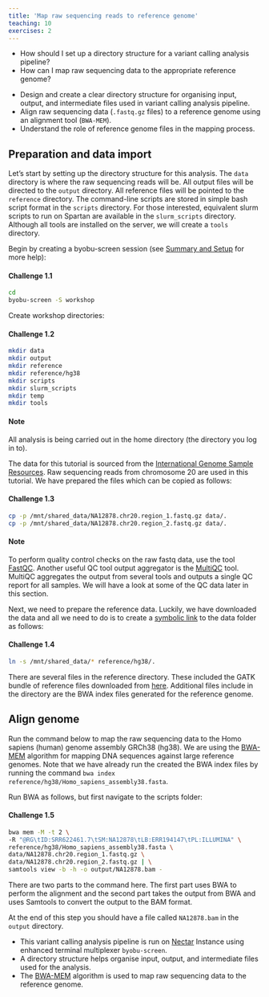 ```yaml
---
title: 'Map raw sequencing reads to reference genome'
teaching: 10
exercises: 2
---
```


:::::::::::::::::::::::::::::::::::::: questions 

- How should I set up a directory structure for a variant calling analysis pipeline?
- How can I map raw sequencing data to the appropriate reference genome?

::::::::::::::::::::::::::::::::::::::::::::::::

::::::::::::::::::::::::::::::::::::: objectives

- Design and create a clear directory structure for organising input, output, and intermediate files used in variant calling analysis pipeline.
- Align raw sequencing data (`.fastq.gz` files) to a reference genome using an alignment tool (`BWA-MEM`).
- Understand the role of reference genome files in the mapping process.

::::::::::::::::::::::::::::::::::::::::::::::::

## Preparation and data import

Let’s start by setting up the directory structure for this analysis. The `data` directory is where the raw sequencing reads will be. All output files will be directed to the `output` directory. All reference files will be pointed to the `reference` directory. The command-line scripts are stored in simple bash script format in the `scripts` directory. For those interested, equivalent slurm scripts to run on Spartan are available in the `slurm_scripts` directory. Although all tools are installed on the server, we will create a `tools` directory.

Begin by creating a byobu-screen session (see [Summary and Setup](https://kezgitareja.github.io/Variant-calling-using-GATK4/index.html) for more help):

::::::::::::::::::::::::::::::::::::: challenge 

#### Challenge 1.1

```bash
cd
byobu-screen -S workshop
```
:::::::::::::::::::::::::::::::::

Create workshop directories:

::::::::::::::::::::::::::::::::::::: challenge 

#### Challenge 1.2

```bash
mkdir data
mkdir output
mkdir reference
mkdir reference/hg38
mkdir scripts
mkdir slurm_scripts
mkdir temp
mkdir tools
```
:::::::::::::::::::::::::::::::::


::::::::::::::::::::::::::::::::::::::: callout

#### Note
All analysis is being carried out in the home directory (the directory you log in to).

::::::::::::::::::::::::::::::::::::::::::::::

The data for this tutorial is sourced from the [International Genome Sample Resources](https://www.internationalgenome.org/data-portal/sample/NA12878). Raw sequencing reads from chromosome 20 are used in this tutorial. We have prepared the files which can be copied as follows:

::::::::::::::::::::::::::::::::::::: challenge 

#### Challenge 1.3

```bash
cp -p /mnt/shared_data/NA12878.chr20.region_1.fastq.gz data/.
cp -p /mnt/shared_data/NA12878.chr20.region_2.fastq.gz data/.
```
:::::::::::::::::::::::::::::::::

::::::::::::::::::::::::::::::::::::::: callout

#### Note

To perform quality control checks on the raw fastq data, use the tool [FastQC](https://www.bioinformatics.babraham.ac.uk/projects/fastqc/). Another useful QC tool output aggregator is the [MultiQC](https://seqera.io/multiqc/) tool. MultiQC aggregates the output from several tools and outputs a single QC report for all samples. We will have a look at some of the QC data later in this section.

::::::::::::::::::::::::::::::::::::::::::::::

Next, we need to prepare the reference data. Luckily, we have downloaded the data and all we need to do is to create a [symbolic link](https://servicenow.iu.edu/kb?id=kb_article_view&sysparm_article=KB0023928) to the data folder as follows:

::::::::::::::::::::::::::::::::::::: challenge 

#### Challenge 1.4

```bash
ln -s /mnt/shared_data/* reference/hg38/.
```
:::::::::::::::::::::::::::::::::

There are several files in the reference directory. These included the GATK bundle of reference files downloaded from [here](ftp://gsapubftp-anonymous@ftp.broadinstitute.org/bundle/hg38/). Additional files include in the directory are the BWA index files generated for the reference genome.

## Align genome

Run the command below to map the raw sequencing data to the Homo sapiens (human) genome assembly GRCh38 (hg38). We are using the [BWA-MEM](https://github.com/lh3/bwa) algorithm for mapping DNA sequences against large reference genomes. Note that we have already run the created the BWA index files by running the command `bwa index reference/hg38/Homo_sapiens_assembly38.fasta`.

Run BWA as follows, but first navigate to the scripts folder:

::::::::::::::::::::::::::::::::::::: challenge 

#### Challenge 1.5

```bash
bwa mem -M -t 2 \
-R "@RG\tID:SRR622461.7\tSM:NA12878\tLB:ERR194147\tPL:ILLUMINA" \
reference/hg38/Homo_sapiens_assembly38.fasta \
data/NA12878.chr20.region_1.fastq.gz \
data/NA12878.chr20.region_2.fastq.gz | \
samtools view -b -h -o output/NA12878.bam -
```
:::::::::::::::::::::::::::::::::

There are two parts to the command here. The first part uses BWA to perform the alignment and the second part takes the output from BWA and uses Samtools to convert the output to the BAM format.

At the end of this step you should have a file called `NA12878.bam` in the `output` directory.

::::::::::::::::::::::::::::::::::::: keypoints 

- This variant calling analysis pipeline is run on [Nectar](https://ardc.edu.au/services/ardc-nectar-research-cloud/) Instance using enhanced terminal multiplexer `byobu-screen`.
- A directory structure helps organise input, output, and intermediate files used for the analysis.
- The [BWA-MEM](https://github.com/lh3/bwa) algorithm is used to map raw sequencing data to the reference genome. 

::::::::::::::::::::::::::::::::::::::::::::::::

